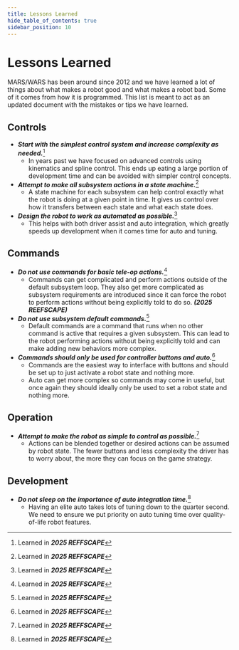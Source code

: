 ```yaml
---
title: Lessons Learned
hide_table_of_contents: true
sidebar_position: 10
---
```


# Lessons Learned
MARS/WARS has been around since 2012 and we have learned a lot of things about what makes a robot good and what makes a robot bad. Some of it comes from how it is programmed. This list is meant to act as an updated document with the mistakes or tips we have learned.

## Controls
- ***Start with the simplest control system and increase complexity as needed.***[^1]
    - In years past we have focused on advanced controls using kinematics and spline control. This ends up eating a large portion of development time and can be avoided with simpler control concepts.
- ***Attempt to make all subsystem actions in a state machine.***[^1]
    - A state machine for each subsystem can help control exactly what the robot is doing at a given point in time. It gives us control over how it transfers between each state and what each state does.
- ***Design the robot to work as automated as possible.***[^1]
    - This helps with both driver assist and auto integration, which greatly speeds up development when it comes time for auto and tuning.

## Commands
- ***Do not use commands for basic tele-op actions.***[^1]
    - Commands can get complicated and perform actions outside of the default subsystem loop. They also get more complicated as subsystem requirements are introduced since it can force the robot to perform actions without being explicitly told to do so. ***(2025 REEFSCAPE)***
- ***Do not use subsystem default commands.***[^1]
    - Default commands are a command that runs when no other command is active that requires a given subsystem. This can lead to the robot performing actions without being explicitly told and can make adding new behaviors more complex.
- ***Commands should only be used for controller buttons and auto.***[^1]
    - Commands are the easiest way to interface with buttons and should be set up to just activate a robot state and nothing more.
    - Auto can get more complex so commands may come in useful, but once again they should ideally only be used to set a robot state and nothing more.

## Operation
- ***Attempt to make the robot as simple to control as possible.***[^1]
    - Actions can be blended together or desired actions can be assumed by robot state. The fewer buttons and less complexity the driver has to worry about, the more they can focus on the game strategy.

## Development
- ***Do not sleep on the importance of auto integration time.***[^1]
    - Having an elite auto takes lots of tuning down to the quarter second. We need to ensure we put priority on auto tuning time over quality-of-life robot features.

[^1]: Learned in ***2025 REFFSCAPE***